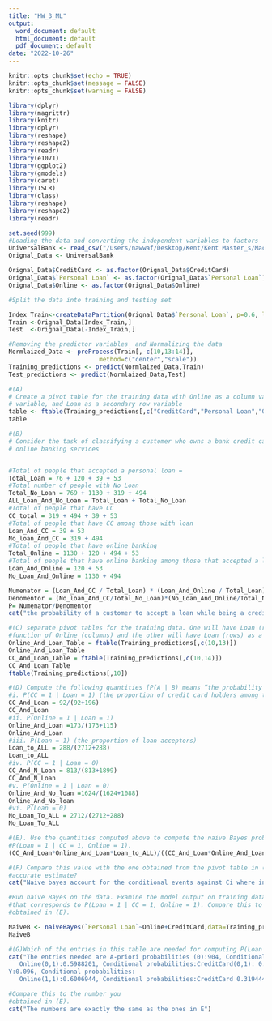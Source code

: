 ```yaml
---
title: "HW_3_ML"
output:
  word_document: default
  html_document: default
  pdf_document: default
date: "2022-10-26"
---
```


```r
knitr::opts_chunk$set(echo = TRUE)
knitr::opts_chunk$set(message = FALSE)
knitr::opts_chunk$set(warning = FALSE)
```

```r
library(dplyr)
library(magrittr)
library(knitr)
library(dplyr)
library(reshape)
library(reshape2)
library(readr)
library(e1071)
library(ggplot2)
library(gmodels)
library(caret)
library(ISLR)
library(class)
library(reshape)
library(reshape2)
library(readr)
```

```r
set.seed(999)
#Loading the data and converting the independent variables to factors
UniversalBank <- read_csv("/Users/nawwaf/Desktop/Kent/Kent Master_s/Machine Learning/UniversalBank.csv")
Orignal_Data <- UniversalBank

Orignal_Data$CreditCard <- as.factor(Orignal_Data$CreditCard)
Orignal_Data$`Personal Loan` <- as.factor(Orignal_Data$`Personal Loan`)
Orignal_Data$Online <- as.factor(Orignal_Data$Online)
```

```r
#Split the data into training and testing set

Index_Train<-createDataPartition(Orignal_Data$`Personal Loan`, p=0.6, list=FALSE)
Train <-Orignal_Data[Index_Train,]
Test  <-Orignal_Data[-Index_Train,]

```


```r
#Removing the predictor variables  and Normalizing the data  
Normlaized_Data <- preProcess(Train[,-c(10,13:14)], 
                         method=c("center","scale"))
Training_predictions <- predict(Normlaized_Data,Train)
Test_predictions <- predict(Normlaized_Data,Test)

```


```r
#(A)
# Create a pivot table for the training data with Online as a column variable, CC as a row 
# variable, and Loan as a secondary row variable
table <- ftable(Training_predictions[,c("CreditCard","Personal Loan","Online")])
table

```


```r
#(B)
# Consider the task of classifying a customer who owns a bank credit card and is actively using 
# online banking services


#Total of people that accepted a personal loan = 
Total_Loan = 76 + 120 + 39 + 53
#Total number of people with No Loan
Total_No_Loan = 769 + 1130 + 319 + 494
ALL_Loan_And_No_Loan = Total_Loan + Total_No_Loan
#Total of people that have CC
CC_total = 319 + 494 + 39 + 53
#Total of people that have CC among those with loan 
Loan_And_CC = 39 + 53
No_loan_And_CC = 319 + 494
#Total of people that have online banking 
Total_Online = 1130 + 120 + 494 + 53
#Total of people that have online banking among those that accepted a loan
Loan_And_Online = 120 + 53
No_Loan_And_Online = 1130 + 494

Numenator = (Loan_And_CC / Total_Loan) * (Loan_And_Online / Total_Loan) * (Total_Loan/ALL_Loan_And_No_Loan)
Denomentor = (No_loan_And_CC/Total_No_Loan)*(No_Loan_And_Online/Total_No_Loan)*(Total_No_Loan/ALL_Loan_And_No_Loan)
P= Numenator/Denomentor
cat("the probability of a customer to accept a loan while being a credit card holder and an online banking user is",P)

```
```r
#(C) separate pivot tables for the training data. One will have Loan (rows) as a 
#function of Online (columns) and the other will have Loan (rows) as a function of CC. 
Online_And_Loan_Table = ftable(Training_predictions[,c(10,13)])
Online_And_Loan_Table
CC_And_Loan_Table = ftable(Training_predictions[,c(10,14)])
CC_And_Loan_Table
ftable(Training_predictions[,10])
```

```r
#(D) Compute the following quantities [P(A | B) means “the probability ofA given B”]:  
#i. P(CC = 1 | Loan = 1) (the proportion of credit card holders among the loan acceptors) 
CC_And_Loan = 92/(92+196)
CC_And_Loan
#ii. P(Online = 1 | Loan = 1)  
Online_And_Loan =173/(173+115)
Online_And_Loan
#iii. P(Loan = 1) (the proportion of loan acceptors)  
Loan_to_ALL = 288/(2712+288)
Loan_to_ALL
#iv. P(CC = 1 | Loan = 0)  
CC_And_N_Loan = 813/(813+1899)
CC_And_N_Loan
#v. P(Online = 1 | Loan = 0) 
Online_And_No_loan =1624/(1624+1088)
Online_And_No_loan
#vi. P(Loan = 0) 
No_Loan_To_ALL = 2712/(2712+288)
No_Loan_To_ALL
```

```r
#(E). Use the quantities computed above to compute the naive Bayes probability
#P(Loan = 1 | CC = 1, Online = 1). 
(CC_And_Loan*Online_And_Loan*Loan_to_ALL)/((CC_And_Loan*Online_And_Loan*Loan_to_ALL)+(CC_And_N_Loan*Online_And_No_loan*No_Loan_To_ALL))

```

```r
#(F) Compare this value with the one obtained from the pivot table in (B). Which is a more 
#accurate estimate?
cat("Naive bayes account for the conditional events against Ci where in the direct method we dont account for Ci", NULL)

```

```r
#Run naive Bayes on the data. Examine the model output on training data, and find the entry 
#that corresponds to P(Loan = 1 | CC = 1, Online = 1). Compare this to the number you 
#obtained in (E). 

NaiveB <- naiveBayes(`Personal Loan`~Online+CreditCard,data=Training_predictions)
NaiveB

#(G)Which of the entries in this table are needed for computing P(Loan = 1 | CC = 1, Online = 1)?
cat("The entries needed are A-priori probabilities (0):904, Conditional probabilities:
   Online(0,1):0.5988201, Conditional probabilities:CreditCard(0,1): 0.2997788, A-priori probabilities:
Y:0.096, Conditional probabilities:
   Online(1,1):0.6006944, Conditional probabilities:CreditCard 0.3194444",NULL)

#Compare this to the number you 
#obtained in (E).
cat("The numbers are exactly the same as the ones in E")
```